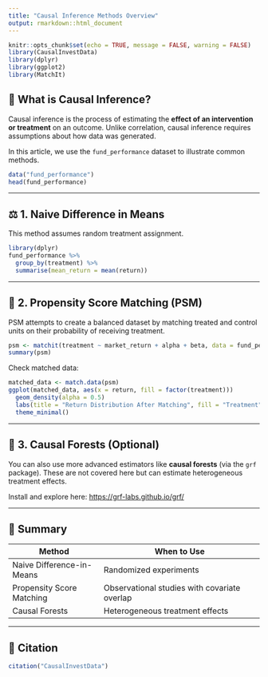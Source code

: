 ```yaml
---
title: "Causal Inference Methods Overview"
output: rmarkdown::html_document
---
```


```r
knitr::opts_chunk$set(echo = TRUE, message = FALSE, warning = FALSE)
library(CausalInvestData)
library(dplyr)
library(ggplot2)
library(MatchIt)
```

## 🧠 What is Causal Inference?

Causal inference is the process of estimating the **effect of an intervention or treatment** on an outcome. Unlike correlation, causal inference requires assumptions about how data was generated.

In this article, we use the `fund_performance` dataset to illustrate common methods.

```r
data("fund_performance")
head(fund_performance)
```

---

## ⚖️ 1. Naive Difference in Means

This method assumes random treatment assignment.

```r
library(dplyr)
fund_performance %>%
  group_by(treatment) %>%
  summarise(mean_return = mean(return))
```

---

## 🎯 2. Propensity Score Matching (PSM)

PSM attempts to create a balanced dataset by matching treated and control units on their probability of receiving treatment.

```r
psm <- matchit(treatment ~ market_return + alpha + beta, data = fund_performance, method = "nearest")
summary(psm)
```

Check matched data:

```r
matched_data <- match.data(psm)
ggplot(matched_data, aes(x = return, fill = factor(treatment)))
  geom_density(alpha = 0.5)
  labs(title = "Return Distribution After Matching", fill = "Treatment")
  theme_minimal()
```

---

## 🌲 3. Causal Forests (Optional)

You can also use more advanced estimators like **causal forests** (via the `grf` package). These are not covered here but can estimate heterogeneous treatment effects.

Install and explore here: [https://grf-labs.github.io/grf/](https://grf-labs.github.io/grf/)

---

## 📌 Summary

| Method                     | When to Use                                   |
|---------------------------|-----------------------------------------------|
| Naive Difference-in-Means | Randomized experiments                        |
| Propensity Score Matching | Observational studies with covariate overlap  |
| Causal Forests             | Heterogeneous treatment effects               |

---

## 📖 Citation

```r
citation("CausalInvestData")
```
